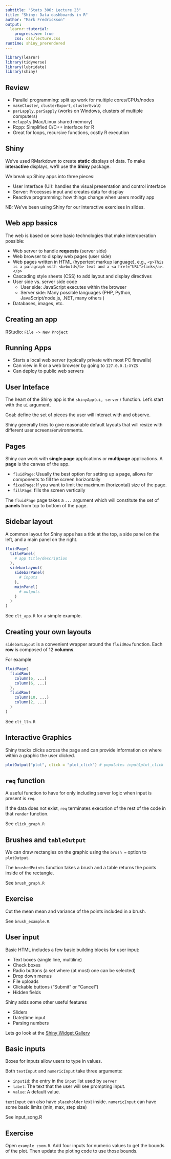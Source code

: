 ```yaml
---
subtitle: "Stats 306: Lecture 23"
title: "Shiny: Data dashboards in R"
author: "Mark Fredrickson"
output: 
  learnr::tutorial:
    progressive: true
    css: css/lecture.css
runtime: shiny_prerendered
---
```



```r
library(learnr)
library(tidyverse)
library(lubridate)
library(shiny)
```

## Review

* Parallel programming: split up work for multiple cores/CPUs/nodes
* `makeCluster`, `clusterExport`,  `clusterEvalQ`
* `parLapply`, `parSapply` (works on Windows, clusters of multiple computers)
* `mclapply` (Mac/Linux shared memory)
* Rcpp: Simplified C/C++ interface for R
* Great for loops, recursive functions, costly R execution

## Shiny

We've used RMarkdown to create **static** displays of data. To make **interactive** displays, we'll use the **Shiny** package.

We break up Shiny apps into three pieces:

* User Interface (UI): handles the visual presentation and control interface
* Server: Processes input and creates data for display
* Reactive programming: how things change when users modify app

NB: We've been using Shiny for our interactive exercises in slides.

## Web app basics

The web is based on some basic technologies that make interoperation possible:

* Web server to handle **requests** (server side)
* Web browser to display web pages (user side)
* Web pages written in HTML (hypertext markup language), e.g., `<p>This is a paragraph with <b>bold</b> text and a <a href="URL">link</a>.</p>`
* Cascading style sheets (CSS) to add layout and display directives
* User side vs. server side code
  * User side: JavaScript executes within the browser
  * Server side: Many possible languages (PHP, Python, JavaScript/node.js, .NET, many others )
* Databases, images, etc.

## Creating an app

RStudio: `File -> New Project`

## Running Apps

* Starts a local web server (typically private with most PC firewalls)
* Can view in R or a web browser by going to `127.0.0.1:XYZS`
* Can deploy to public web servers

## User Inteface

The heart of the Shiny app is the `shinyApp(ui, server)` function. Let's start with the `ui` argument.


Goal: define the set of pieces the user will interact with and observe.

Shiny generally tries to give reasonable default layouts that will resize with different user screens/environments.

## Pages

Shiny can work with **single page** applications or **multipage** applications. A **page** is the canvas of the app.

* `fluidPage`: Usually the best option for setting up a page, allows for components to fill the screen horizontally
* `fixedPage`: If you want to limit the maximum (horizontal) size of the page.
* `fillPage`: fills the screen vertically

The `fluidPage` page takes a `...` argument which will constitute the set of **panels** from top to bottom of the page.

## Sidebar layout

A common layout for Shiny apps has a title at the top, a side panel on the left, and a main panel on the right.

```r
fluidPage(
  titlePanel(
    # app title/description
  ),
  sidebarLayout(
    sidebarPanel(
      # inputs
    ),
    mainPanel(
      # outputs
    )
  )
)
```

See `clt_app.R` for a simple example.

## Creating your own layouts

`sidebarLayout` is a convenient wrapper around the `fluidRow` function. Each **row** is composed of 12 **columns**. 

For example
```r
fluidPage(
  fluidRow(
    column(6, ...)
    column(6, ...)
  ),
  fluidRow(
    column(10, ...)
    column(2, ...)
  )
)
```

See `clt_lln.R`

## Interactive Graphics

Shiny tracks clicks across the page and can provide information on where within a graphic the user clicked.

```r
plotOutput("plot", click = "plot_click") # populates input$plot_click
```

## `req` function

A useful function to have for only including server logic when input is present is `req`. 

If the data does not exist, `req` terminates execution of the rest of the code in that `render` function.

See `click_graph.R`


## Brushes and `tableOutput`

We can draw rectangles on the graphic using the `brush = ` option to `plotOutput`.

The `brushedPoints` function takes a brush and a table returns the points inside of the rectangle.

See `brush_graph.R`

## Exercise

Cut the mean mean and variance of the points included in a brush.

See `brush_example.R`.

## User input

Basic HTML includes a few basic building blocks for user input:

* Text boxes (single line, multiline)
* Check boxes
* Radio buttons (a set where (at most) one can be selected)
* Drop down menus
* File uploads
* Clickable buttons ("Submit" or "Cancel")
* Hidden fields

Shiny adds some other useful features

* Sliders
* Date/time input
* Parsing numbers

Lets go look at the [Shiny Widget Gallery](https://shiny.rstudio.com/gallery/widget-gallery.html)

## Basic inputs

Boxes for inputs allow users to type in values.

Both `textInput` and `numericInput` take three arguments:

* `inputId`: the entry in the `input` list used by `server`
* `label`: The text that the user will see prompting input.
* `value`: A default value.

`textInput` can also have `placeholder` text inside. `numericInput` can have some basic limits (min, max, step size)

See input_song.R

## Exercise

Open `example_zoom.R`. Add four inputs for numeric values to get the bounds of the plot. Then update the ploting code to use those bounds. 


